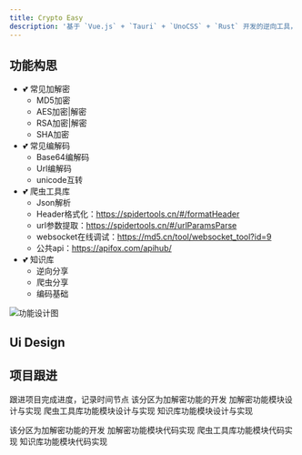 ```yaml
---
title: Crypto Easy
description: '基于 `Vue.js` + `Tauri` + `UnoCSS` + `Rust` 开发的逆向工具，支持常见的加解密算法，支持Json解析等逆向场景'
---
```


## 功能构思
- 💕 常见加解密
  - MD5加密
  - AES加密|解密
  - RSA加密|解密
  - SHA加密
- 💕 常见编解码
  - Base64编解码
  - Url编解码
  - unicode互转
- 💕 爬虫工具库
  - Json解析
  - Header格式化：https://spidertools.cn/#/formatHeader
  - url参数提取：https://spidertools.cn/#/urlParamsParse
  - websocket在线调试：https://md5.cn/tool/websocket_tool?id=9
  - 公共api：https://apifox.com/apihub/
- 💕 知识库
  - 逆向分享
  - 爬虫分享
  - 编码基础

![功能设计图](https://z1.ax1x.com/2023/11/07/pilLeZ8.png)
## Ui Design

## 项目跟进
跟进项目完成进度，记录时间节点
<ResponseField name="Ui 设计与实现" type="string or object">
  该分区为加解密功能的开发
  <Expandable title="详情">
    <ResponseField name="加解密" type="string">
      加解密功能模块设计与实现
    </ResponseField>
    <ResponseField name="爬虫工具库" type="string">
      爬虫工具库功能模块设计与实现
    </ResponseField>
    <ResponseField name="知识库" type="string">
      知识库功能模块设计与实现
    </ResponseField>
  </Expandable>
</ResponseField>

<ResponseField name="功能模块实现" type="string or object">
  该分区为加解密功能的开发
  <Expandable title="详情">
    <ResponseField name="加解密" type="string">
      加解密功能模块代码实现
    </ResponseField>
    <ResponseField name="爬虫工具库" type="string">
      爬虫工具库功能模块代码实现
    </ResponseField>
    <ResponseField name="知识库" type="string">
      知识库功能模块代码实现
    </ResponseField>
  </Expandable>
</ResponseField>

